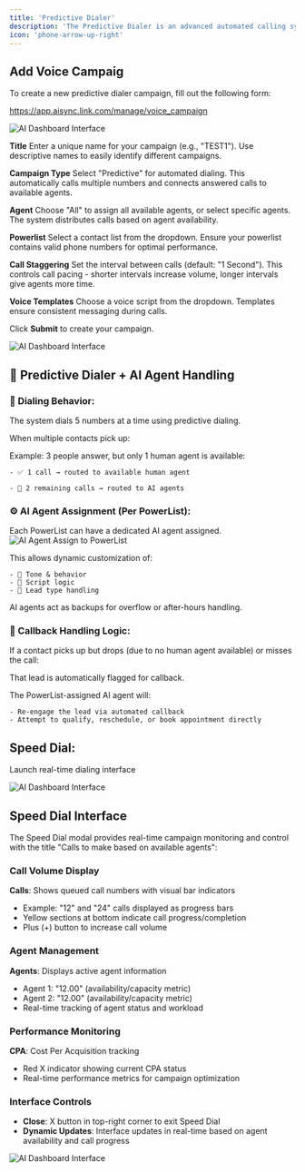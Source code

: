 ```yaml
---
title: 'Predictive Dialer'
description: 'The Predictive Dialer is an advanced automated calling system that enables efficient outbound calling campaigns by predicting agent availability and optimizing call connection rates.'
icon: 'phone-arrow-up-right'
---
```

## Add Voice Campaig

To create a new predictive dialer campaign, fill out the following form:

https://app.aisync.link.com/manage/voice_campaign

![AI Dashboard Interface](/images/ai/add-voice.png)

**Title**
Enter a unique name for your campaign (e.g., "TEST1"). Use descriptive names to easily identify different campaigns.

**Campaign Type**
Select "Predictive" for automated dialing. This automatically calls multiple numbers and connects answered calls to available agents.

**Agent**
Choose "All" to assign all available agents, or select specific agents. The system distributes calls based on agent availability.

**Powerlist**
Select a contact list from the dropdown. Ensure your powerlist contains valid phone numbers for optimal performance.

**Call Staggering**
Set the interval between calls (default: "1 Second"). This controls call pacing - shorter intervals increase volume, longer intervals give agents more time.

**Voice Templates**
Choose a voice script from the dropdown. Templates ensure consistent messaging during calls.

Click **Submit** to create your campaign.

![AI Dashboard Interface](/images/ai/voice-campaign.png)
## 🎯 Predictive Dialer + AI Agent Handling
### 🔄 Dialing Behavior:
The system dials 5 numbers at a time using predictive dialing.

When multiple contacts pick up:

Example: 3 people answer, but only 1 human agent is available:

    - ✅ 1 call → routed to available human agent

    - 🤖 2 remaining calls → routed to AI agents

### ⚙️ AI Agent Assignment (Per PowerList):
Each PowerList can have a dedicated AI agent assigned.
![AI Agent Assign to PowerList](/images/dialer/predictive/ai-agent-powerlist.png)

This allows dynamic customization of:

    - 🤝 Tone & behavior
    - 📜 Script logic
    - 🎯 Lead type handling

AI agents act as backups for overflow or after-hours handling.

### 🔁 Callback Handling Logic:
If a contact picks up but drops (due to no human agent available) or misses the call:

That lead is automatically flagged for callback.

The PowerList-assigned AI agent will:

    - Re-engage the lead via automated callback
    - Attempt to qualify, reschedule, or book appointment directly


## Speed Dial: 
Launch real-time dialing interface 

![AI Dashboard Interface](/images/ai/speedd-dial.png)

## Speed Dial Interface

The Speed Dial modal provides real-time campaign monitoring and control with the title "Calls to make based on available agents":

### Call Volume Display

**Calls**: Shows queued call numbers with visual bar indicators
- Example: "12" and "24" calls displayed as progress bars
- Yellow sections at bottom indicate call progress/completion
- Plus (+) button to increase call volume

### Agent Management

**Agents**: Displays active agent information
- Agent 1: "12.00" (availability/capacity metric)
- Agent 2: "12.00" (availability/capacity metric)
- Real-time tracking of agent status and workload

### Performance Monitoring

**CPA**: Cost Per Acquisition tracking
- Red X indicator showing current CPA status
- Real-time performance metrics for campaign optimization

### Interface Controls

- **Close**: X button in top-right corner to exit Speed Dial
- **Dynamic Updates**: Interface updates in real-time based on agent availability and call progress

![AI Dashboard Interface](/images/ai/speed-dial2.png)